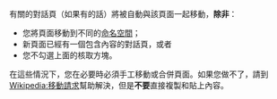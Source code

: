 有關的對話頁（如果有的話）將被自動與該頁面一起移動，'''除非'''：
*您將頁面移動到不同的[[Wikipedia:命名空间|命名空間]]；
*新頁面已經有一個包含內容的對話頁，或者
*您不勾選上面的核取方塊。

在這些情況下，您在必要時必須手工移動或合併頁面。如果您做不了，請到[[Wikipedia:移動請求|Wikipedia:移動請求]]幫助解決，但是'''不要'''直接複製和貼上內容。